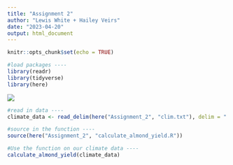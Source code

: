 ```yaml
---
title: "Assignment 2"
author: "Lewis White + Hailey Veirs"
date: "2023-04-20"
output: html_document
---
```


```r
knitr::opts_chunk$set(echo = TRUE)
```

```r
#load packages ----
library(readr)
library(tidyverse)
library(here)
```

![](crop_yields_model.jpg)

```r
#read in data ----
climate_data <- read_delim(here("Assignment_2", "clim.txt"), delim = " ")

#source in the function ----
source(here("Assignment_2", "calculate_almond_yield.R"))

#Use the function on our climate data ----
calculate_almond_yield(climate_data)
```
